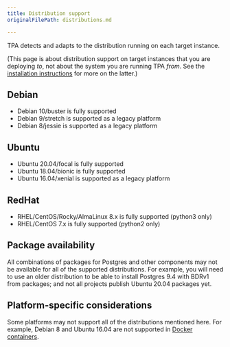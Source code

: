 ```yaml
---
title: Distribution support
originalFilePath: distributions.md

---
```


TPA detects and adapts to the distribution running on each target
instance.

(This page is about distribution support on target instances that you
are deploying *to*, not about the system you are running TPA *from*.
See the [installation instructions](INSTALL#distribution-support) for
more on the latter.)

## Debian

-   Debian 10/buster is fully supported
-   Debian 9/stretch is supported as a legacy platform
-   Debian 8/jessie is supported as a legacy platform

## Ubuntu

-   Ubuntu 20.04/focal is fully supported
-   Ubuntu 18.04/bionic is fully supported
-   Ubuntu 16.04/xenial is supported as a legacy platform

## RedHat

-   RHEL/CentOS/Rocky/AlmaLinux 8.x is fully supported (python3 only)
-   RHEL/CentOS 7.x is fully supported (python2 only)

## Package availability

All combinations of packages for Postgres and other components may not
be available for all of the supported distributions. For example, you
will need to use an older distribution to be able to install Postgres
9.4 with BDRv1 from packages; and not all projects publish Ubuntu 20.04
packages yet.

## Platform-specific considerations

Some platforms may not support all of the distributions mentioned here.
For example, Debian 8 and Ubuntu 16.04 are not supported in [Docker
containers](platform-docker).
